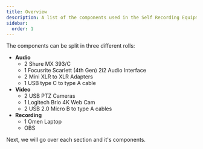 ```yaml
---
title: Overview
description: A list of the components used in the Self Recording Equipment
sidebar:
  order: 1
---
```


The components can be split in three different rolls:

- **Audio**
  - 2 Shure MX 393/C
  - 1 Focusrite Scarlett (4th Gen) 2i2 Audio Interface
  - 2 Mini XLR to XLR Adapters
  - 1 USB type C to type A cable
- **Video**
  - 2 USB PTZ Cameras
  - 1 Logitech Brio 4K Web Cam
  - 2 USB 2.0 Micro B to type A cables
- **Recording**
  - 1 Omen Laptop
  - OBS

Next, we will go over each section and it's components.
